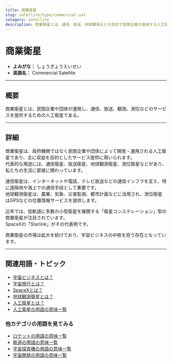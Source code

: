 ```yaml
---
title: 商業衛星
slug: satellite/type/commercial-sat
category: satellite
description: 商業衛星とは、通信、放送、地球観測などの目的で民間企業が運用する人工衛星の総称である。
---
```



<Head>
  <script type="application/ld+json">
    {`{
      "@context": "https://schema.org",
      "@type": "DefinedTerm",
      "name": "商業衛星",
      "inDefinedTermSet": "https://www.space-portal.org",
      "termCode": "satellite/type/commercial-sat",
      "description": "商業衛星とは、通信、放送、地球観測などの目的で民間企業が運用する人工衛星の総称である。",
      "url": "https://www.space-portal.org/docs/satellite/type/commercial-sat"
    }`}
  </script>
</Head>

# 商業衛星

- **よみがな：** しょうぎょうえいせい  
- **英語名：** Commercial Satellite  

---

## 概要

商業衛星とは、民間企業や団体が運用し、通信、放送、観測、測位などのサービスを提供するための人工衛星である。

---

## 詳細

商業衛星は、政府機関ではなく民間企業や団体によって開発・運用される人工衛星であり、主に収益を目的としたサービス提供に用いられます。  
代表的な用途には、通信衛星、放送衛星、地球観測衛星、測位衛星などがあり、私たちの生活に密接に関わっています。  

通信衛星は、インターネットや電話、テレビ放送などの通信インフラを支え、特に遠隔地や海上での通信手段として重要です。  
地球観測衛星は、農業、気象、災害監視、都市計画などに活用され、測位衛星はGPSなどの位置情報サービスを提供します。  

近年では、低軌道に多数の小型衛星を展開する「衛星コンステレーション」型の商業衛星が注目されています。  
SpaceXの「Starlink」がその代表例です。  

商業衛星の市場は拡大を続けており、宇宙ビジネスの中核を担う存在となっています。

---

## 関連用語・トピック
 
- [宇宙ビジネスとは？](/business/space-business)
- [宇宙旅行とは？](/business/category/space-tourism)
- [SpaceXとは？](/business/company/spacex)
- [地球観測衛星とは？](/satellite/type/earth-observation-sat) 
- [人工衛星とは？](/satellite/satellite) 
- [人工衛星の用語の意味一覧](/category/satellite)

### 他カテゴリの用語を見てみる
- [ロケットの用語の意味一覧](/category/rocket)
- [軌道の用語の意味一覧](/category/orbit)
- [宇宙探査機の用語の意味一覧](/category/explorer)
- [宇宙開発の用語の意味一覧](/category/glossary)
